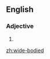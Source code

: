 ==English==

===Adjective===
{{en-adj}}
# {{alternative spelling of|widebodied}}

[[zh:wide-bodied]]